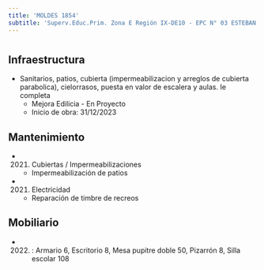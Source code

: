 ```yaml
---
title: 'MOLDES 1854'
subtitle: 'Superv.Educ.Prim. Zona E Región IX-DE10 - EPC N° 03 ESTEBAN ECHEVERRIA'
---
```


#
## Infraestructura

* Sanitarios, patios, cubierta (impermeabilizacion y arreglos de cubierta parabolica), cielorrasos, puesta en valor de escalera y aulas. Ie completa 
    + Mejora Edilicia - En Proyecto 
    + Inicio de obra: 31/12/2023 






## Mantenimiento

*  (2021) Cubiertas / Impermeabilizaciones 
    + Impermeabilización de patios

*  (2021) Electricidad 
    + Reparación de timbre de recreos





## Mobiliario

*  (2022) : Armario 6, Escritorio 8, Mesa pupitre doble 50, Pizarrón 8, Silla escolar 108 



